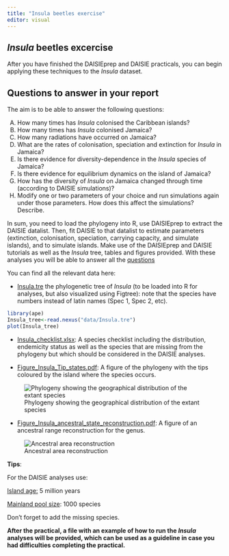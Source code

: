 ```yaml
---
title: "Insula beetles exercise"
editor: visual
---
```


## *Insula* beetles excercise {#sec-exercise}

After you have finished the DAISIEprep and DAISIE practicals, you can begin applying these techniques to the *Insula* dataset.

## Questions to answer in your report {#sec-questions}

The aim is to be able to answer the following questions:

A.  How many times has *Insula* colonised the Caribbean islands?
B.  How many times has *Insula* colonised Jamaica?
C.  How many radiations have occurred on Jamaica?
D.  What are the rates of colonisation, speciation and extinction for *Insula* in Jamaica?
E.  Is there evidence for diversity-dependence in the *Insula* species of Jamaica?
F.  Is there evidence for equilibrium dynamics on the island of Jamaica?
G.  How has the diversity of *Insula* on Jamaica changed through time (according to DAISIE simulations)?
H.  Modify one or two parameters of your choice and run simulations again under those parameters. How does this affect the simulations? Describe.

In sum, you need to load the phylogeny into R, use DAISIEprep to extract the DAISIE datalist. Then, fit DAISIE to that datalist to estimate parameters (extinction, colonisation, speciation, carrying capacity, and simulate islands), and to simulate islands. Make use of the DAISIEprep and DAISIE tutorials as well as the *Insula* tree, tables and figures provided. With these analyses you will be able to answer all the [questions](#sec-questions)

You can find all the relevant data here:

-   [Insula.tre](data/Insula.tre) the phylogenetic tree of *Insula* (to be loaded into R for analyses, but also visualized using Figtree): note that the species have numbers instead of latin names (Spec 1, Spec 2, etc).

```r
library(ape)
Insula_tree<-read.nexus("data/Insula.tre")
plot(Insula_tree)
```

-   [Insula_checklist.xlsx](data/Insula_checklist.xlsx): A species checklist including the distribution, endemicity status as well as the species that are missing from the phylogeny but which should be considered in the DAISIE analyses.

-   [Figure_Insula_Tip_states.pdf](data/Figure_Insula_Tip_states.pdf): A figure of the phylogeny with the tips coloured by the island where the species occurs.

![Phylogeny showing the geographical distribution of the extant species](images/Figure_Insula_tip_states.png)

-   [Figure_Insula_ancestral_state_reconstruction.pdf](data/Figure_Insula_ancestral_state_reconstruction.pdf): A figure of an ancestral range reconstruction for the genus.

![Ancestral area reconstruction](images/Figure_Insula_ancestral_state_reconstruction.png)

**Tips**:

For the DAISIE analyses use:

[Island age:]{.underline} 5 million years

[Mainland pool size]{.underline}: 1000 species

Don't forget to add the missing species.

**After the practical, a file with an example of how to run the *Insula* analyses will be provided, which can be used as a guideline in case you had difficulties completing the practical.**
